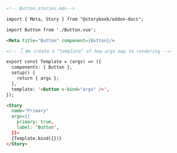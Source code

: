 ```md
<!-- Button.stories.mdx-->

import { Meta, Story } from "@storybook/addon-docs";

import Button from './Button.vue';

<Meta title="Button" component={Button}/>

<!-- 👇 We create a “template” of how args map to rendering -->

export const Template = (args) => ({
  components: { Button },
  setup() {
    return { args };
  },
  template: '<Button v-bind="args" />',
});

<Story
  name="Primary"
  args={{
    primary: true,
    label: 'Button',
  }}>
  {Template.bind({})}
</Story>
```